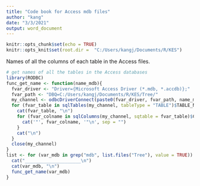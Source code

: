 ```yaml
---
title: "Code book for Access mdb files"
author: "kang"
date: "3/3/2021"
output: word_document
---
```


```r
knitr::opts_chunk$set(echo = TRUE)
knitr::opts_knit$set(root.dir =  "C:/Users/kangj/Documents/R/KES")
```

Names of all the columns of each table in the Access files. 

```r
# get names of all the tables in the Access databases
library(RODBC)
func_get_name <- function(name_mdb){
  fvar_driver <- "Driver={Microsoft Access Driver (*.mdb, *.accdb)};"
  fvar_path <- "DBQ=C:/Users/kangj/Documents/R/KES/Tree/"
  my_channel <- odbcDriverConnect(paste0(fvar_driver, fvar_path, name_mdb))
  for (fvar_table in sqlTables(my_channel, tableType = "TABLE")$TABLE_NAME) {
    cat(fvar_table, "\n")
    for (fvar_colname in sqlColumns(my_channel, sqtable = fvar_table)$COLUMN_NAME) {
      cat('"', fvar_colname, '"\n', sep = "")
    }
    cat("\n")
  }
  close(my_channel)
}
list <- for (var_mdb in grep("mdb", list.files("Tree"), value = TRUE)) {
  cat("_____________________\n")
  cat(var_mdb, "\n")
  func_get_name(var_mdb)
}

```


